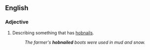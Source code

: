 ==English==

===Adjective===
{{en-adj|-}}

#Describing something that has [[hobnail]]s.
#:''The farmer's '''hobnailed''' boots were used in mud and snow.''